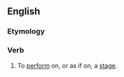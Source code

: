 ==English==

===Etymology===
{{compound|en|play|act}}

===Verb===
{{en-verb|playacts|playacting|playacted}}

# To [[perform]] on, or as if on, a [[stage]].